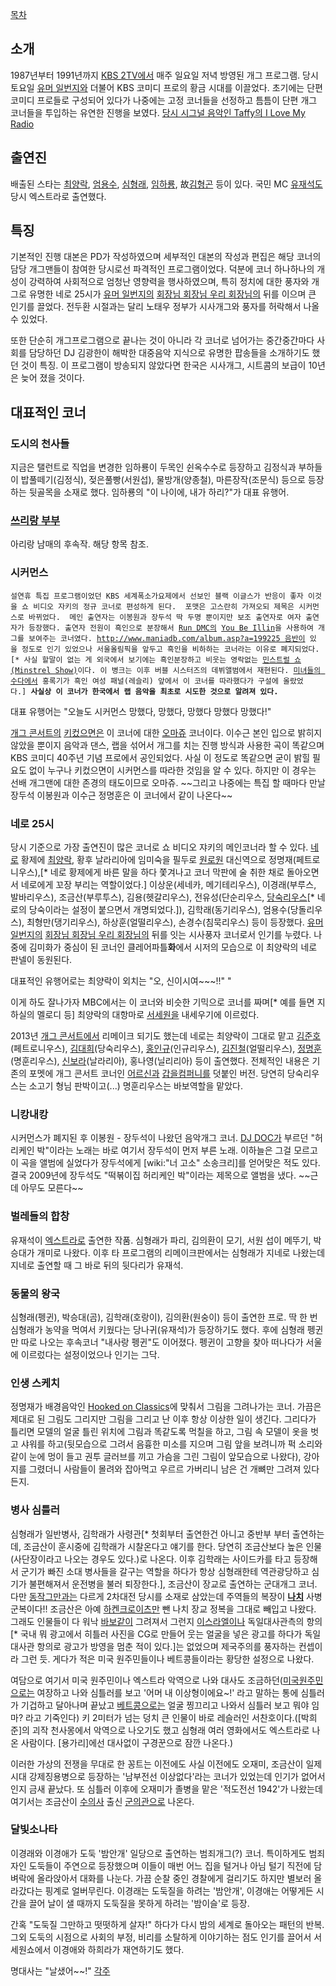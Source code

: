 [[목차]]
== 소개 ==
1987년부터 1991년까지 [[KBS 2TV]]에서 매주 일요일 저녁 방영된 개그 프로그램. 당시 토요일 [[유머 일번지]]와 더불어 KBS 코미디 프로의 황금 시대를 이끌었다. 
초기에는 단편 코미디 프로들로 구성되어 있다가 나중에는 고정 코너들을 선정하고 틈틈이 단편 개그 코너들을 투입하는 유연한 진행을 보였다. [http://www.youtube.com/watch?v=qka9tzr8p04&feature=youtu.be 당시 시그널 음악인 Taffy의 I Love My Radio]

== 출연진 ==
배출된 스타는 [[최양락]], [[엄용수]], [[심형래]], [[임하룡]], 故[[김형곤]] 등이 있다. 국민 MC [[유재석]]도 당시 엑스트라로 출연했다.

== 특징 ==
기본적인 진행 대본은 PD가 작성하였으며 세부적인 대본의 작성과 편집은 해당 코너의 담당 개그맨들이 참여한 당시로선 파격적인 프로그램이었다. 덕분에 코너 하나하나의 개성이 강력하여 사회적으로 엄청난 영향력을 행사하였으며, 특히 정치에 대한 풍자와 개그로 유명한 네로 25시가 [[유머 일번지]]의 [[회장님 회장님 우리 회장님]]의 뒤를 이으며 큰 인기를 끌었다. 전두환 시절과는 달리 노태우 정부가 시사개그와 풍자를 허락해서 나올 수 있었다.

또한 단순히 개그프로그램으로 끝나는 것이 아니라 각 코너로 넘어가는 중간중간마다 사회를 담당하던 DJ 김광한이 해박한 대중음악 지식으로 유명한 팝송들을 소개하기도 했던 것이 특징. 이 프로그램이 방송되지 않았다면 한국은 시사개그, 시트콤의 보급이 10년은 늦어 졌을 것이다.

== 대표적인 코너 ==
=== 도시의 천사들 ===
지금은 탤런트로 직업을 변경한 임하룡이 두목인 쉰옥수수로 등장하고 김정식과 부하들이 밥풀떼기(김정식), 젖은풀빵(서원섭), 물방개(양종철), 마른장작(조문식) 등으로 등장하는 뒷골목을 소재로 했다. 임하룡의 "이 나이에, 내가 하리?"가 대표 유행어.

=== [[쓰리랑 부부]] ===
아리랑 남매의 후속작. 해당 항목 참조.
=== 시커먼스 ===
 설연휴 특집 프로그램이었던 KBS 세계폭소가요제에서 선보인 블랙 이글스가 반응이 좋자 이것을 쇼 비디오 자키의 정규 코너로 편성하게 된다.  포맷은 고스란히 가져오되 제목은 시커먼스로 바뀌었다.  메인 출연자는 이봉원과 장두석 딱 두명 뿐이지만 보조 출연자로 여자 출연자가 등장했다. 출연자 전원이 흑인으로 분장해서 [[Run DMC]]의 [http://www.youtube.com/watch?v=QJOU76JjxOc You Be Illin]을 사용하여 개그를 보여주는 코너였다. [[http://www.maniadb.com/album.asp?a=199225 음반]]이 있을 정도로 인기 있었으나 서울올림픽을 앞두고 흑인을 비하하는 코너라는 이유로 폐지되었다.[* 사실 할말이 없는 게 외국에서 보기에는 흑인분장하고 비웃는 영락없는 [http://100.daum.net/encyclopedia/view.do?docid=b08m2102a 민스트럴 쇼(Minstrel Show)]이다. 이 병크는 이후 버블 시스터즈의 데뷔앨범에서 재현된다. [[미녀들의 수다]]에서 홍록기가 흑인 여성 패널(레슬리) 앞에서 이 코너를 따라했다가 구설에 올랐었다.] '''사실상 이 코너가 한국에서 랩 음악을 최초로 시도한 것으로 알려져 있다.'''

대표 유행어는 "오늘도 시커먼스 망했다, 망했다, 망했다 망했다 망했다!"

[[개그 콘서트]]의 [[키컸으면]]은 이 코너에 대한 [[오마쥬]] 코너이다. 이수근 본인 입으로 밝히지 않았을 뿐이지 음악과 댄스, 랩을 섞어서 개그를 치는 진행 방식과 사용한 곡이 똑같으며 KBS 코미디 40주년 기념 프로에서 공인되었다. 사실 이 정도로 똑같으면 굳이 밝힐 필요도 없이 누구나 키컸으면이 시커먼스를 따라한 것임을 알 수 있다. 하지만 이 경우는 선배 개그맨에 대한 존경의 태도이므로 오마쥬. ~~그리고 나중에는 특집 할 때마다 만날 장두석 이봉원과 이수근 정명훈은 이 코너에서 같이 나온다~~

=== 네로 25시 ===
당시 기준으로 가장 출연진이 많은 코너로 쇼 비디오 쟈키의 메인코너라 할 수 있다. [[네로]] 황제에 [[최양락]], 황후 날라리아에 임미숙을 필두로 [[원로원]] 대신역으로 정명재(페트로니우스),[* 네로 황제에게 바른 말을 하다 쫓겨나고 코너 막판에 술 취한 채로 돌아오면서 네로에게 꼬장 부리는 역할이었다.] 이상운(세네카, 메기테리우스), 이경래(부루스, 발바리우스), 조금산(부루투스), 김용(헷갈리우스), 전유성(단순리우스, [[오촌|당숙]]리우스[* 네로의 당숙이라는 설정이 붙으면서 개명되었다.]), 김학래(동기리우스), 엄용수(당돌리우스), 최형만(댕기리우스), 하상훈(얼떨리우스), 손경수(침묵리우스) 등이 등장했다. [[유머 일번지]]의 [[회장님 회장님 우리 회장님]]의 뒤를 잇는 시사풍자 코너로서 인기를 누렸다. 나중에 김미화가 중심이 된 코너인 클레어파틀'''화'''에서 시저의 모습으로 이 최양락의 네로 판넬이 동원된다. 

대표적인 유행어로는 최양락이 외치는 "오, 신이시여~~~!!" "

이게 하도 잘나가자 MBC에서는 이 코너와 비슷한 기믹으로 코너를 짜며[* 예를 들면 지하실의 멜로디 등] 최양락의 대항마로 [[서세원]]을 내세우기에 이르렀다.

2013년 [[개그 콘서트]]에서 리메이크 되기도 했는데 네로는 최양락이 그대로 맡고 [[김준호]](페트로니우스), [[김대희]](당숙리우스), [[홍인규]](인규리우스), [[김진철]](얼떨리우스), [[정명훈]](명훈리우스), [[신보라]](날라리아), 홍나영(닐리리아) 등이 출연했다. 전체적인 내용은 기존의 포멧에 개그 콘서트 코너인 [[어르신(개그콘서트)|어르신]]과 [[갑을컴퍼니]]를 덧붙인 버전. 당연히 당숙리우스는 소고기 형님 판박이고(...) 명훈리우스는 바보역할을 맡았다.
=== 니캉내캉 ===
시커먼스가 폐지된 후 이봉원 - 장두석이 나왔던 음악개그 코너. [[DJ DOC]]가 부르던 "허리케인 박"이라는 노래는 바로 여기서 장두석이 먼저 부른 노래. 이하늘은 그걸 모르고 이 곡을 앨범에 실었다가 장두석에게 [wiki:"너 고소" 소송크리]를 얻어맞은 적도 있다. 결국 2009년에 장두석도 "떡볶이집 허리케인 박"이라는 제목으로 앨범을 냈다. ~~근데 아무도 모른다~~

=== 벌레들의 합창 ===
유재석이 [[엑스트라]]로 출연한 작품. 심형래가 파리, 김의환이 모기, 서원 섭이 메뚜기, 박승대가 개미로 나왔다. 이후 타 프로그램의 리메이크판에서는 심형래가 지네로 나왔는데 지네로 출연할 때 그 바로 뒤의 뒷다리가 유재석.

=== 동물의 왕국 ===
심형래(펭귄), 박승대(곰), 김학래(호랑이), 김의환(원숭이) 등이 출연한 프로. 딱 한 번 심형래가 농약을 먹여서 키웠다는 당나귀(유재석)가 등장하기도 했다. 후에 심형래 펭귄만 따로 나오는 후속코너 "내사랑 펭귄"도 이어졌다. 펭귄이 고향을 찾아 떠나다가 서울에 이르렀다는 설정이었으나 인기는 그닥.

=== 인생 스케치 ===
정명재가 배경음악인 [http://www.youtube.com/watch?v=kcVEgxUvKYc Hooked on Classics]에 맞춰서 그림을 그려나가는 코너. 가끔은 제대로 된 그림도 그리지만 그림을 그리고 난 이후 항상 이상한 일이 생긴다. 그리다가 틀리면 모델의 얼굴 틀린 위치에 그림과 똑같도록 먹칠을 하고, 그림 속 모델이 옷을 벗고 샤워를 하고(뒷모습으로 그려서 음흉한 미소를 지으며 그림 앞을 보려니까 퍽 소리와 같이 눈에 멍이 들고 권투 글러브를 끼고 가슴을 그린 그림이 앞모습으로 나왔다), 강아지를 그렸더니 사람들이 몰려와 잡아먹고 우르르 가버리니 남은 건 개뼈만 그려져 있다든지.

=== 병사 심틀러 ===
심형래가 일반병사, 김학래가 사령관[* 첫회부터 출연한건 아니고 중반부 부터 출연하는데, 조금산이 훈시중에 김학래가 시찰온다고 얘기를 한다. 당연히 조금산보다 높은 인물(사단장이라고 나오는 경우도 있다.)로 나온다. 이후 김학래는 사이드카를 타고 등장해서 군기가 빠진 소대 병사들을 갈구는 역할을 하다가 항상 심형래한테 역관광당하고 심기가 불편해져서 운전병을 불러 퇴장한다.], 조금산이 장교로 출연하는 군대개그 코너. 다만 [[동작그만]]과는 다르게 2차대전 당시를 소재로 삼았는데 주역들의 복장이  '''[[나치]]''' 사병 군복이다!! 조금산은 아예 [[하켄크로이츠]]만 뺀 나치 장교 정복을 그대로 빼입고 나왔다. 그래도 인물들이 다 워낙 [[바보]]같이 그려져서 그런지 [[이스라엘]]이나 독일대사관측의 항의[* 국내 뭐 광고에서 히틀러 사진을 CG로 만들어 웃는 얼굴을 넣은 광고를 하다가 독일대사관 항의로 광고가 방영을 멈춘 적이 있다.]는 없었으며 제국주의를 풍자하는 컨셉이라 그런 듯. 게다가 적은 미국 원주민들이나 베트콩들이라는 황당한 설정으로 나왔다. 

여담으로 여기서 미국 원주민이나 엑스트라 악역으로 나와 대사도 조금하던([[미국원주민]]으로는 여장하고 나와 심틀러를 보고 '어머 내 이상형이에요~!' 라고 말하는 통에 심틀러가 기겁하고 달아나며 끝났고 [[베트콩]]으로는 얼굴 찡끄리고 나와서 심틀러 보고 뭐야 임마? 라고 기죽인다) 키 2미터가 넘는 덩치 큰 인물이 바로 레슬러인 서찬호이다.([박희준]의 괴작 천사몽에서 악역으로 나오기도 했고 심형래 여러 영화에서도 엑스트라로 나온 사람이다. [용가리]에선 대사없이 구경꾼으로 잠깐 나온다.)

이러한 가상의 전쟁을 무대로 한 꽁트는 이전에도 사실 이전에도 오재미, 조금산이 일제시대 강제징용병으로 등장하는 '남부전선 이상없다'라는 코너가 있었는데 인기가 없어서인지 금새 끝났다. 또 심틀러 이후에 오재미가 졸병을 맡은 '적도전선 1942'가 나왔는데 여기서는 조금산이 [[수의사]] 출신 [[군의관]]으로 나온다. 

=== 달빛소나타 ===
이경래와 이경애가 도둑 '밤안개' 일당으로 출연하는 범죄개그(?) 코너. 특이하게도 범죄자인 도둑들이 주연으로 등장했으며 이들이 매번 어느 집을 털거나 아님 털기 직전에 담벼락에 올라앉아서 대화를 나눈다. 가끔 순찰 중인 경찰에게 걸리기도 하지만 별보러 올라갔다는 핑계로 얼버무린다. 이경래는 도둑질을 하려는 '밤안개', 이경애는 어떻게든 시간을 끌어 날이 샐 때까지 도둑질을 못하게 하려는 '밤이슬'로 등장.

간혹 "도둑질 그만하고 떳떳하게 살자!" 하다가 다시 밤의 세계로 돌아오는 패턴의 반복. 그외 도둑의 시점으로 사회의 부정, 비리를 소탈하게 이야기하는 점도 인기를 끌어서 서세원쇼에서 이경애와 하희라가 재연하기도 했다.

명대사는 "날샜어~~!"
[[각주]]
